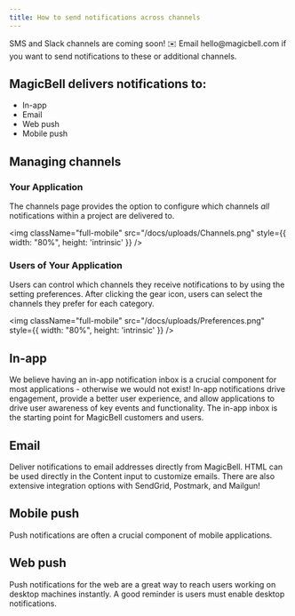 ```yaml
---
title: How to send notifications across channels
---
```


<Note>
  SMS and Slack channels are coming soon! ✉️ Email hello@magicbell.com if you want to send notifications to these or additional channels.
</Note>

## MagicBell delivers notifications to:
- In-app
- Email
- Web push
- Mobile push

## Managing channels

### Your Application

The channels page provides the option to configure which channels <i>all</i> notifications within a project are delivered to. 

<img className="full-mobile" src="/docs/uploads/Channels.png" style={{ width: "80%", height: 'intrinsic' }} />

### Users of Your Application

Users can control which channels they receive notifications to by using the setting preferences. After clicking the gear icon, users can select the channels they prefer for each category.

<img className="full-mobile" src="/docs/uploads/Preferences.png" style={{ width: "80%", height: 'intrinsic' }} />

## In-app
We believe having an in-app notification inbox is a crucial component for most applications - otherwise we would not exist! In-app notifications drive engagement, provide a better user experience, and allow applications to drive user awareness of key events and functionality. The in-app inbox is the starting point for MagicBell customers and users.

## Email
Deliver notifications to email addresses directly from MagicBell. HTML can be used directly in the Content input to customize emails. There are also extensive integration options with SendGrid, Postmark, and Mailgun!

## Mobile push
Push notifications are often a crucial component of mobile applications.  

## Web push
Push notifications for the web are a great way to reach users working on desktop machines instantly. A good reminder is users must enable desktop notifications.